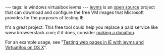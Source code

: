 ---
tags: ie windows virtualbox ievms
---
[[ievms]] is an [[open source]] project that can download and configure the free VM images that Microsoft provides for the purposes of testing IE.

It's a great project. This free tool could help you replace a paid service like www.browserstack.com; if it does, consider [https://pledgie.com/campaigns/15995 making a donation].

For an example usage, see "[[Testing web pages in IE with ievms and VirtualBox on OS X]]".
